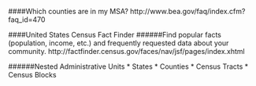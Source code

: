 ####Which counties are in my MSA?
http://www.bea.gov/faq/index.cfm?faq_id=470

####United States Census Fact Finder
######Find popular facts (population, income, etc.) and frequently requested data about your community.
http://factfinder.census.gov/faces/nav/jsf/pages/index.xhtml

######Nested Administrative Units
* States
  * Counties
    * Census Tracts
      * Census Blocks
